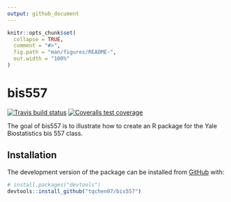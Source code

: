 ```yaml
---
output: github_document
---
```


<!-- README.md is generated from README.Rmd. Please edit that file -->

```r
knitr::opts_chunk$set(
  collapse = TRUE,
  comment = "#>",
  fig.path = "man/figures/README-",
  out.width = "100%"
)
```

# bis557

<!-- badges: start -->
[![Travis build status](https://travis-ci.org/tqchen07/bis557.svg?branch=master)](https://travis-ci.com/tqchen07/bis557)
[![Coveralls test coverage](https://coveralls.io/repos/github/tqchen07/bis557/badge.svg)](https://coveralls.io/r/tqchen07/bis557?branch=master)
<!-- badges: end -->

The goal of bis557 is to illustrate how to create an R package for the Yale Biostatistics bis 557 class.

## Installation

The development version of the package can be installed from [GitHub](https://github.com/) with:

``` r
# install.packages("devtools")
devtools::install_github("tqchen07/bis557")
```
